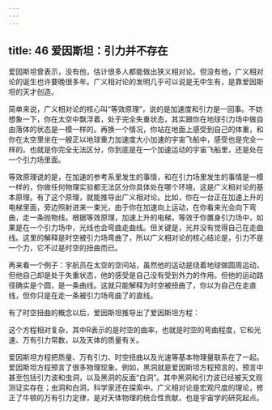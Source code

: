 ```yaml
---
---
---
```

title: 46 爱因斯坦：引力并不存在
---




爱因斯坦曾表示，没有他，估计很多人都能做出狭义相对论。但没有他，广义相对论的诞生也许要晚很多年。广义相对论的发明几乎可以说是无中生有，是靠爱因斯坦的天才创造。

简单来说，广义相对论的核心叫“等效原理”，说的是加速度和引力是一回事。不妨想象一下，你在太空中飘浮着，处于完全失重状态，其实跟你在地球引力场中做自由落体的状态是一模一样的。再换一个情况，你站在地面上感受到自己的体重，和你在太空里坐在一艘正以地球重力加速度大小加速的宇宙飞船中，感受也是完全一样的。也就是你完全无法区分，你到底是在一个加速运动的宇宙飞船里，还是处在一个引力场里面。

等效原理说的是，在加速的参考系里发生的事情，和在引力场里发生的事情是一模一样的，你做任何物理实验都无法区分你具体处在哪个环境，这是广义相对论的基本原理。有了这个原理，就能推导出广义相对论。比如，你在一台正在加速上升的电梯里面，旁边照射进来一束光，由于你在加速向上运动，在你看来光会向下弯曲，走一条抛物线。根据等效原理，加速上升的电梯，等效于你置身引力场中，如果是在一个引力场中，光线也会弯曲走曲线。但关键是，光并没有觉得自己在走曲线。这里的解释是时空被引力场弯曲了，所以广义相对论的核心结论是，引力不是一个力，它不过是时空的扭曲而已。

再来看一个例子：宇航员在太空的空间站，虽然他的运动是绕着地球做圆周运动，但他自己却是处于失重状态，他的感受是自己没有受到外力的作用。但他的运动路径确实是个圆，是一条曲线。这就只能解释为时空被扭曲了，你以为自己在走直线，但你只是在走一条被引力场弯曲了的直线。

有了时空扭曲的概念以后，爱因斯坦推导出了爱因斯坦方程：



这个方程相对复杂，其中R表示的是时空的曲率，也就是时空的弯曲程度，它和光速、万有引力常数，以及天体的质量有关。

爱因斯坦方程把质量、万有引力、时空扭曲以及光速等基本物理量联系在了一起。爱因斯坦方程预言了很多物理现象。例如，黑洞就是爱因斯坦方程预言的，预言中甚至包括引力波和虫洞，以及黑洞的反面“白洞”。其中黑洞和引力波已经被天文观测证实存在；虫洞和白洞，科学家还在探索中。广义相对论是宏观尺度的理论，修正了牛顿的万有引力定律，是对天体物理的统合性贡献，也是宇宙学的研究起点。